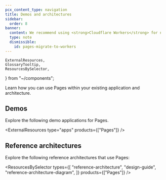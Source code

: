 ```yaml
---
pcx_content_type: navigation
title: Demos and architectures
sidebar:
  order: 8
banner:
  content: We recommend using <strong>Cloudflare Workers</strong> for new projects. For existing Pages projects, see our <a href="/workers/static-assets/migrate-from-pages/">migration guide</a> and <a href="/workers/static-assets/migrate-from-pages/#compatibility-matrix">compatibility matrix</a>.
  type: note
  dismissible:
    id: pages-migrate-to-workers
---
```


	ExternalResources,
	GlossaryTooltip,
	ResourcesBySelector,
} from "~/components";

Learn how you can use Pages within your existing application and architecture.

## Demos

Explore the following <GlossaryTooltip term="demo application">demo applications</GlossaryTooltip> for Pages.

<ExternalResources type="apps" products={["Pages"]} />

## Reference architectures

Explore the following <GlossaryTooltip term="reference architecture">reference architectures</GlossaryTooltip> that use Pages:

<ResourcesBySelector
	types={[
		"reference-architecture",
		"design-guide",
		"reference-architecture-diagram",
	]}
	products={["Pages"]}
/>
